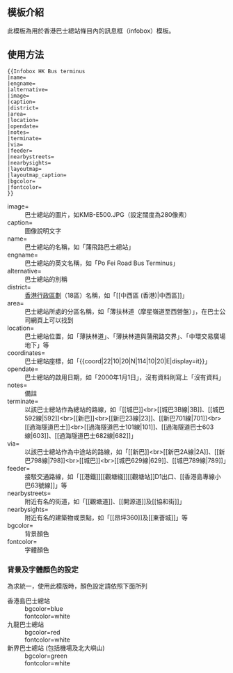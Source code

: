 <includeonly><!-- 在這裡加入模板的保護標識 --></includeonly><noinclude>{{Documentation subpage}}</noinclude>
<!-- 在本行下編輯模板說明 -->
== 模板介紹 ==
此模板為用於香港巴士總站條目內的訊息框（infobox）模板。

== 使用方法 ==
<pre>{{Infobox HK Bus terminus
|name=
|engname=
|alternative=
|image=
|caption=
|district=
|area=
|location=
|opendate=
|notes=
|terminate=
|via=
|feeder=
|nearbystreets=
|nearbysights=
|layoutmap=
|layoutmap_caption=
|bgcolor=
|fontcolor=
}}</pre>
;image=
:巴士總站的圖片，如KMB-E500.JPG（設定闊度為280像素）
;caption=
:圖像說明文字
;name=
:巴士總站的名稱，如「蒲飛路巴士總站」
;engname=
:巴士總站的英文名稱，如「Po Fei Road Bus Terminus」
;alternative=
:巴士總站的別稱
;district=
:[[香港行政區劃]]（18區）名稱，如「<nowiki>[[中西區 (香港)|中西區]]</nowiki>」
;area=
:巴士總站所處的分區名稱，如「薄扶林道（摩星嶺道至西營盤）」，在巴士公司網頁上可以找到 
;location=
:巴士總站位置，如「薄扶林道」、「薄扶林道與蒲飛路交界」、「中環交易廣場地下」等
;coordinates=
:巴士總站座標，如「<nowiki>{{coord|22|10|20|N|114|10|20|E|display=it}}</nowiki>」
;opendate=
:巴士總站的啟用日期，如「2000年1月1日」，沒有資料則寫上「沒有資料」
;notes=
:備註
;terminate=
:以該巴士總站作為總站的路線，如「<nowiki>[[城巴]]<br>[[城巴3B線|3B]]、[[城巴592線|592]]<br>[[新巴]]<br>[[新巴23線|23]]、[[新巴701線|701]]<br>[[過海隧道巴士]]<br>[[過海隧道巴士101線|101]]、[[過海隧道巴士603線|603]]、[[過海隧道巴士682線|682]]</nowiki>」
;via=
:以該巴士總站作為中途站的路線，如「<nowiki>[[新巴]]<br>[[新巴2A線|2A]]、[[新巴798線|798]]<br>[[城巴]]<br>[[城巴629線|629]]、[[城巴789線|789]]</nowiki>」
;feeder=
:接駁交通路線，如「<nowiki>[[港鐵]][[觀塘綫]][[觀塘站]]D1出口、[[香港島專線小巴63號線]]</nowiki>」等
;nearbystreets=
:附近有名的街道，如「<nowiki>[[觀塘道]]、[[開源道]]及[[協和街]]</nowiki>」
;nearbysights=
:附近有名的建築物或景點，如「<nowiki>[[昂坪360]]及[[東薈城]]</nowiki>」等
;bgcolor=
:背景顏色
;fontcolor=
:字體顏色

===背景及字體顏色的設定===
為求統一，使用此模版時，顏色設定請依照下面所列
;香港島巴士總站
:bgcolor=blue
:fontcolor=white
;九龍巴士總站
:bgcolor=red
:fontcolor=white
;新界巴士總站 (包括機場及北大嶼山)
:bgcolor=green
:fontcolor=white

<includeonly>
<!-- 本行下加入模板的分類 -->

</includeonly>
